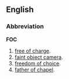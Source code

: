 ==English==
===Abbreviation===
'''FOC'''

#[[free of charge]].
#[[faint object camera]].
#[[freedom of choice]].
#[[father of chapel]].